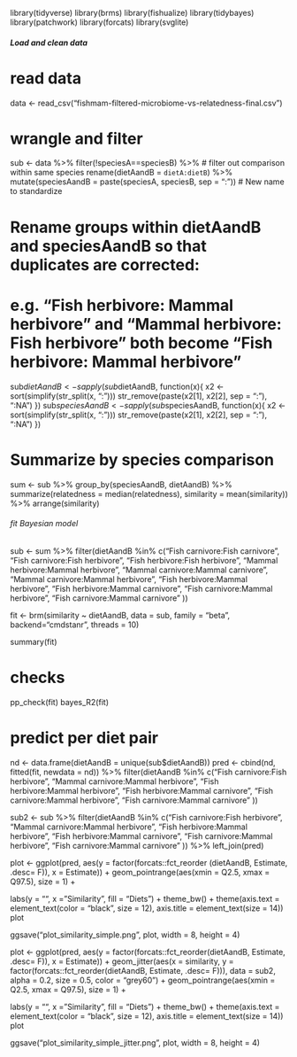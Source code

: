 library(tidyverse)
library(brms)
library(fishualize)
library(tidybayes)
library(patchwork)
library(forcats)
library(svglite)

##### Load and clean data #####

# read data
data <- read_csv("fishmam-filtered-microbiome-vs-relatedness-final.csv")

# wrangle and filter
sub <- data %>% 
  filter(!speciesA==speciesB) %>% # filter out comparison within same species
  rename(dietAandB = `dietA:dietB`) %>% 
  mutate(speciesAandB = paste(speciesA, speciesB, sep = ":")) # New name to standardize

# Rename groups within dietAandB and speciesAandB so that duplicates are corrected:
# e.g. "Fish herbivore: Mammal herbivore" and "Mammal herbivore: Fish herbivore" both become "Fish herbivore: Mammal herbivore"
sub$dietAandB <- 
  sapply(sub$dietAandB, function(x){
    x2 <- sort(simplify(str_split(x, ":")))
    str_remove(paste(x2[1], x2[2], sep = ":"), ":NA")
  })
sub$speciesAandB <- 
  sapply(sub$speciesAandB, function(x){
    x2 <- sort(simplify(str_split(x, ":")))
    str_remove(paste(x2[1], x2[2], sep = ":"), ":NA")
  })

# Summarize by species comparison
sum <- sub %>%
  group_by(speciesAandB, dietAandB) %>%
  summarize(relatedness = median(relatedness), similarity = mean(similarity)) %>%
  arrange(similarity) 

###### fit Bayesian model ######

sub <- sum %>%
  filter(dietAandB %in% c("Fish carnivore:Fish carnivore",
                          "Fish carnivore:Fish herbivore",
                          "Fish herbivore:Fish herbivore",
                          "Mammal herbivore:Mammal herbivore",
                          "Mammal carnivore:Mammal carnivore",
                          "Mammal carnivore:Mammal herbivore",
                          "Fish herbivore:Mammal herbivore",
                          "Fish herbivore:Mammal carnivore",
                          "Fish carnivore:Mammal herbivore",
                          "Fish carnivore:Mammal carnivore"
  ))

fit <- brm(similarity ~ dietAandB,
           data = sub, 
           family = "beta", backend="cmdstanr", threads = 10)

summary(fit)

# checks
pp_check(fit)
bayes_R2(fit)

# predict per diet pair
nd <- data.frame(dietAandB = unique(sub$dietAandB))
pred <- cbind(nd, fitted(fit, newdata = nd)) %>%
  filter(dietAandB %in% c("Fish carnivore:Fish herbivore",
                          "Mammal carnivore:Mammal herbivore",
                          "Fish herbivore:Mammal herbivore",
                          "Fish herbivore:Mammal carnivore",
                          "Fish carnivore:Mammal herbivore",
                          "Fish carnivore:Mammal carnivore"
  ))

sub2 <- sub %>%
  filter(dietAandB %in% c("Fish carnivore:Fish herbivore",
                          "Mammal carnivore:Mammal herbivore",
                          "Fish herbivore:Mammal herbivore",
                          "Fish herbivore:Mammal carnivore",
                          "Fish carnivore:Mammal herbivore",
                          "Fish carnivore:Mammal carnivore"
  )) %>%
  left_join(pred)

plot <-
  ggplot(pred, aes(y = factor(forcats::fct_reorder
                              (dietAandB, Estimate, .desc= F)), x = Estimate)) +
  geom_pointrange(aes(xmin = Q2.5, xmax = Q97.5), size = 1) +
  
  labs(y = "", x = "Similarity", fill = "Diets") +
  theme_bw() +
  theme(axis.text = element_text(color = "black", size = 12), 
        axis.title = element_text(size = 14))
plot

ggsave("plot_similarity_simple.png", plot, width = 8, height = 4)

plot <-
  ggplot(pred, aes(y = factor(forcats::fct_reorder(dietAandB, Estimate, .desc= F)), x = Estimate)) +
  geom_jitter(aes(x = similarity, y = factor(forcats::fct_reorder(dietAandB, Estimate, .desc= F))), 
              data = sub2, alpha = 0.2, size = 0.5, color = "grey60") +
  geom_pointrange(aes(xmin = Q2.5, xmax = Q97.5), size = 1) +
  
  labs(y = "", x = "Similarity", fill = "Diets") +
  theme_bw() +
  theme(axis.text = element_text(color = "black", size = 12), 
        axis.title = element_text(size = 14))
plot

ggsave("plot_similarity_simple_jitter.png", plot, width = 8, height = 4)

